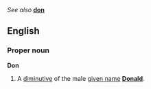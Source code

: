 ''See also'' '''[[don]]'''

==English==
===Proper noun===
'''Don'''

#A [[diminutive]] of the male [[given name]] '''[[Donald]]'''.